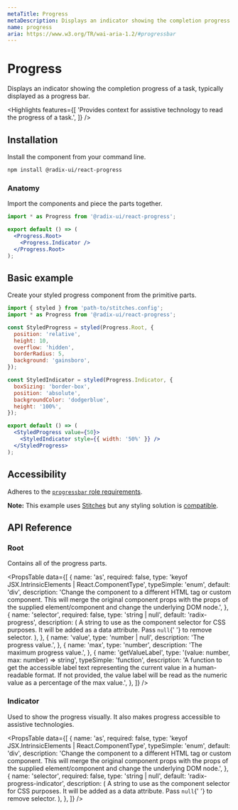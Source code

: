 ```yaml
---
metaTitle: Progress
metaDescription: Displays an indicator showing the completion progress of a task, typically displayed as a progress bar.
name: progress
aria: https://www.w3.org/TR/wai-aria-1.2/#progressbar
---
```


# Progress

<Description>
  Displays an indicator showing the completion progress of a task,
  typically displayed as a progress bar.
</Description>

<ProgressHero />

<Highlights
  features={[
    'Provides context for assistive technology to read the progress of a task.',
  ]}
/>

## Installation

Install the component from your command line.

```bash
npm install @radix-ui/react-progress
```

### Anatomy

Import the components and piece the parts together.

```jsx
import * as Progress from '@radix-ui/react-progress';

export default () => (
  <Progress.Root>
    <Progress.Indicator />
  </Progress.Root>
);
```

## Basic example

Create your styled progress component from the primitive parts.

```jsx
import { styled } from 'path-to/stitches.config';
import * as Progress from '@radix-ui/react-progress';

const StyledProgress = styled(Progress.Root, {
  position: 'relative',
  height: 10,
  overflow: 'hidden',
  borderRadius: 5,
  background: 'gainsboro',
});

const StyledIndicator = styled(Progress.Indicator, {
  boxSizing: 'border-box',
  position: 'absolute',
  backgroundColor: 'dodgerblue',
  height: '100%',
});

export default () => (
  <StyledProgress value={50}>
    <StyledIndicator style={{ width: '50%' }} />
  </StyledProgress>
);
```

## Accessibility

Adheres to the [`progressbar` role requirements](https://www.w3.org/TR/wai-aria-1.2/#progressbar).

<Note>

**Note:** This example uses [Stitches](https://stitches.dev) but any styling solution is [compatible](../../overview/styling).

</Note>

## API Reference

### Root

Contains all of the progress parts.

<PropsTable
  data={[
    {
      name: 'as',
      required: false,
      type: 'keyof JSX.IntrinsicElements | React.ComponentType<any>',
      typeSimple: 'enum',
      default: 'div',
      description:
        'Change the component to a different HTML tag or custom component. This will merge the original component props with the props of the supplied element/component and change the underlying DOM node.',
    },
    {
      name: 'selector',
      required: false,
      type: 'string | null',
      default: 'radix-progress',
      description: (
        <span>
          A string to use as the component selector for CSS purposes.
          It will be added as a data attribute. Pass <Code>null</Code>{' '}
          to remove selector.
        </span>
      ),
    },
    {
      name: 'value',
      type: 'number | null',
      description: 'The progress value.',
    },
    {
      name: 'max',
      type: 'number',
      description: 'The maximum progress value.',
    },
    {
      name: 'getValueLabel',
      type: '(value: number, max: number) => string',
      typeSimple: 'function',
      description:
        'A function to get the accessible label text representing the current value in a human-readable format. If not provided, the value label will be read as the numeric value as a percentage of the max value.',
    },
  ]}
/>

### Indicator

Used to show the progress visually. It also makes progress accessible to assistive technologies.

<PropsTable
  data={[
    {
      name: 'as',
      required: false,
      type: 'keyof JSX.IntrinsicElements | React.ComponentType<any>',
      typeSimple: 'enum',
      default: 'div',
      description:
        'Change the component to a different HTML tag or custom component. This will merge the original component props with the props of the supplied element/component and change the underlying DOM node.',
    },
    {
      name: 'selector',
      required: false,
      type: 'string | null',
      default: 'radix-progress-indicator',
      description: (
        <span>
          A string to use as the component selector for CSS purposes.
          It will be added as a data attribute. Pass <Code>null</Code>{' '}
          to remove selector.
        </span>
      ),
    },
  ]}
/>
